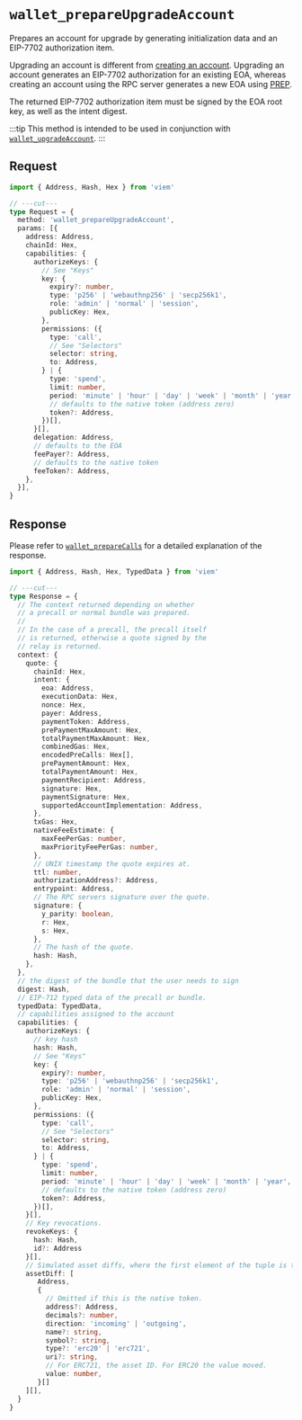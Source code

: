 
# `wallet_prepareUpgradeAccount`

Prepares an account for upgrade by generating initialization data and an EIP-7702 authorization item.

Upgrading an account is different from [creating an account](/rpc-server/wallet_prepareCreateAccount). Upgrading an account generates an EIP-7702 authorization for an existing EOA, whereas creating an account using the RPC server generates a new EOA using [PREP].

The returned EIP-7702 authorization item must be signed by the EOA root key, as well as the intent digest.

:::tip
This method is intended to be used in conjunction with [`wallet_upgradeAccount`](/rpc-server/wallet_upgradeAccount).
:::

<Keys />

## Request

```ts twoslash
import { Address, Hash, Hex } from 'viem'

// ---cut---
type Request = {
  method: 'wallet_prepareUpgradeAccount',
  params: [{
    address: Address,
    chainId: Hex,
    capabilities: {
      authorizeKeys: {
        // See "Keys"
        key: {
          expiry?: number,
          type: 'p256' | 'webauthnp256' | 'secp256k1',
          role: 'admin' | 'normal' | 'session',
          publicKey: Hex,
        },
        permissions: ({
          type: 'call',
          // See "Selectors"
          selector: string,
          to: Address,
        } | {
          type: 'spend',
          limit: number,
          period: 'minute' | 'hour' | 'day' | 'week' | 'month' | 'year',
          // defaults to the native token (address zero)
          token?: Address,
        })[],
      }[],
      delegation: Address,
      // defaults to the EOA
      feePayer?: Address,
      // defaults to the native token
      feeToken?: Address,
    },
  }],
}
```

## Response

Please refer to [`wallet_prepareCalls`] for a detailed explanation of the response.

```ts twoslash
import { Address, Hash, Hex, TypedData } from 'viem'

// ---cut---
type Response = {
  // The context returned depending on whether
  // a precall or normal bundle was prepared.
  //
  // In the case of a precall, the precall itself
  // is returned, otherwise a quote signed by the
  // relay is returned.
  context: {
    quote: {
      chainId: Hex,
      intent: {
        eoa: Address,
        executionData: Hex,
        nonce: Hex,
        payer: Address,
        paymentToken: Address,
        prePaymentMaxAmount: Hex,
        totalPaymentMaxAmount: Hex,
        combinedGas: Hex,
        encodedPreCalls: Hex[],
        prePaymentAmount: Hex,
        totalPaymentAmount: Hex,
        paymentRecipient: Address,
        signature: Hex,
        paymentSignature: Hex,
        supportedAccountImplementation: Address,
      },
      txGas: Hex,
      nativeFeeEstimate: {
        maxFeePerGas: number,
        maxPriorityFeePerGas: number,
      },
      // UNIX timestamp the quote expires at.
      ttl: number,
      authorizationAddress?: Address,
      entrypoint: Address,
      // The RPC servers signature over the quote.
      signature: {
        y_parity: boolean,
        r: Hex,
        s: Hex,
      },
      // The hash of the quote.
      hash: Hash,
    },
  },
  // the digest of the bundle that the user needs to sign
  digest: Hash,
  // EIP-712 typed data of the precall or bundle.
  typedData: TypedData,
  // capabilities assigned to the account
  capabilities: {
    authorizeKeys: {
      // key hash
      hash: Hash,
      // See "Keys"
      key: {
        expiry?: number,
        type: 'p256' | 'webauthnp256' | 'secp256k1',
        role: 'admin' | 'normal' | 'session',
        publicKey: Hex,
      },
      permissions: ({
        type: 'call',
        // See "Selectors"
        selector: string,
        to: Address,
      } | {
        type: 'spend',
        limit: number,
        period: 'minute' | 'hour' | 'day' | 'week' | 'month' | 'year',
        // defaults to the native token (address zero)
        token?: Address,
      })[],
    }[],
    // Key revocations.
    revokeKeys: {
      hash: Hash,
      id?: Address
    }[],
    // Simulated asset diffs, where the first element of the tuple is the recipient or sender.
    assetDiff: [
       Address,
       {
         // Omitted if this is the native token.
         address?: Address,
         decimals?: number,
         direction: 'incoming' | 'outgoing',
         name?: string,
         symbol?: string,
         type?: 'erc20' | 'erc721',
         uri?: string,
         // For ERC721, the asset ID. For ERC20 the value moved.
         value: number,
       }[]
    ][],
  }
}
```

[PREP]: https://blog.biconomy.io/prep-deep-dive/
[`wallet_prepareCalls`]: /rpc-server/wallet_prepareCalls
